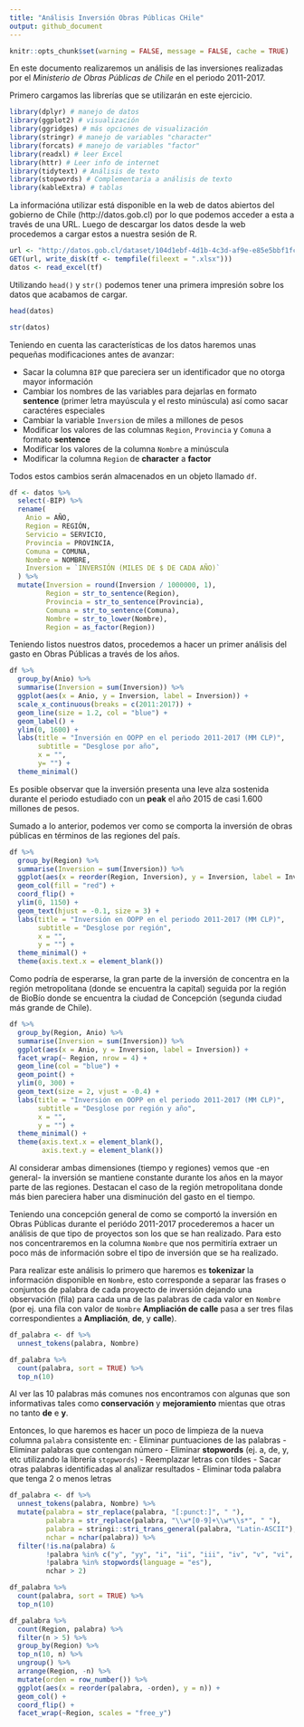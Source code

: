 ---
title: "Análisis Inversión Obras Públicas CHile"
output: github_document
---

```{r Opciones de Chunk, echo = FALSE}
knitr::opts_chunk$set(warning = FALSE, message = FALSE, cache = TRUE)
```

En este documento realizaremos un análisis de las inversiones realizadas por el *Ministerio de Obras Públicas de Chile* en el periodo 2011-2017.

Primero cargamos las librerías que se utilizarán en este ejercicio.

```{r Cargar librerías}
library(dplyr) # manejo de datos
library(ggplot2) # visualización
library(ggridges) # más opciones de visualización
library(stringr) # manejo de variables "character"
library(forcats) # manejo de variables "factor"
library(readxl) # leer Excel
library(httr) # Leer info de internet
library(tidytext) # Análisis de texto
library(stopwords) # Complementaria a análisis de texto
library(kableExtra) # tablas
```

La informacióna utilizar está disponible en la web de datos abiertos del gobierno de Chile (http://datos.gob.cl) por lo que podemos acceder a esta a través de una URL. Luego de descargar los datos desde la web procedemos a cargar estos a nuestra sesión de R.

```{r Cargar datos}
url <- "http://datos.gob.cl/dataset/104d1ebf-4d1b-4c3d-af9e-e85e5bbf1fc9/resource/3fe6aa75-b611-48bb-ae94-abf745bc0553/download/detalleinversionhistoricamop2011-2019.xlsx"
GET(url, write_disk(tf <- tempfile(fileext = ".xlsx")))
datos <- read_excel(tf)
```

Utilizando `head()` y `str()` podemos tener una primera impresión sobre los datos que acabamos de cargar.

```{r}
head(datos)

str(datos)
```

Teniendo en cuenta las características de los datos haremos unas pequeñas modificaciones antes de avanzar:

- Sacar la columna `BIP` que pareciera ser un identificador que no otorga mayor información
- Cambiar los nombres de las variables para dejarlas en formato **sentence** (primer letra mayúscula y el resto minúscula) así como sacar caractéres especiales
- Cambiar la variable `Inversion` de miles a millones de pesos
- Modificar los valores de las columnas `Region`, `Provincia` y `Comuna` a formato **sentence**
- Modificar los valores de la columna `Nombre` a minúscula
- Modificar la columna `Region` de **character** a **factor**

Todos estos cambios serán almacenados en un objeto llamado `df`.

```{r Preparar datos}
df <- datos %>%
  select(-BIP) %>%
  rename(
    Anio = AÑO,
    Region = REGIÓN,
    Servicio = SERVICIO,
    Provincia = PROVINCIA,
    Comuna = COMUNA,
    Nombre = NOMBRE,
    Inversion = `INVERSIÓN (MILES DE $ DE CADA AÑO)`
  ) %>% 
  mutate(Inversion = round(Inversion / 1000000, 1),
         Region = str_to_sentence(Region),
         Provincia = str_to_sentence(Provincia),
         Comuna = str_to_sentence(Comuna),
         Nombre = str_to_lower(Nombre),
         Region = as_factor(Region))
```

Teniendo listos nuestros datos, procedemos a hacer un primer análisis del gasto en Obras Públicas a través de los años.

```{r Inversión por año}
df %>% 
  group_by(Anio) %>% 
  summarise(Inversion = sum(Inversion)) %>% 
  ggplot(aes(x = Anio, y = Inversion, label = Inversion)) +
  scale_x_continuous(breaks = c(2011:2017)) +
  geom_line(size = 1.2, col = "blue") +
  geom_label() +
  ylim(0, 1600) +
  labs(title = "Inversión en OOPP en el periodo 2011-2017 (MM CLP)", 
       subtitle = "Desglose por año",
       x = "",
       y= "") +
  theme_minimal()
```

Es posible observar que la inversión presenta una leve alza sostenida durante el periodo estudiado con un **peak** el año 2015 de casi 1.600 millones de pesos.

Sumado a lo anterior, podemos ver como se comporta la inversión de obras públicas en términos de las regiones del país.

```{r Inversión por Región}
df %>% 
  group_by(Region) %>% 
  summarise(Inversion = sum(Inversion)) %>% 
  ggplot(aes(x = reorder(Region, Inversion), y = Inversion, label = Inversion)) +
  geom_col(fill = "red") +
  coord_flip() +
  ylim(0, 1150) + 
  geom_text(hjust = -0.1, size = 3) +
  labs(title = "Inversión en OOPP en el periodo 2011-2017 (MM CLP)", 
       subtitle = "Desglose por región",
       x = "",
       y = "") +
  theme_minimal() +
  theme(axis.text.x = element_blank())
```

Como podría de esperarse, la gran parte de la inversión de concentra en la región metropolitana (donde se encuentra la capital) seguida por la región de BioBío donde se encuentra la ciudad de Concepción (segunda ciudad más grande de Chile).

```{r Inversión por Año y Región}
df %>% 
  group_by(Region, Anio) %>% 
  summarise(Inversion = sum(Inversion)) %>% 
  ggplot(aes(x = Anio, y = Inversion, label = Inversion)) + 
  facet_wrap(~ Region, nrow = 4) +
  geom_line(col = "blue") +
  geom_point() +
  ylim(0, 300) + 
  geom_text(size = 2, vjust = -0.4) +
  labs(title = "Inversión en OOPP en el periodo 2011-2017 (MM CLP)", 
       subtitle = "Desglose por región y año",
       x = "",
       y = "") +
  theme_minimal() +
  theme(axis.text.x = element_blank(),
        axis.text.y = element_blank())
```

Al considerar ambas dimensiones (tiempo y regiones) vemos que -en general- la inversión se mantiene constante durante los años en la mayor parte de las regiones. Destacan el caso de la región metropolitana donde más bien pareciera haber una disminución del gasto en el tiempo.

Teniendo una concepción general de como se comportó la inversión en Obras Públicas durante el periódo 2011-2017 procederemos a hacer un análisis de que tipo de proyectos son los que se han realizado. Para esto nos concentraremos en la columna `Nombre` que nos permitiría extraer un poco más de información sobre el tipo de inversión que se ha realizado.

Para realizar este análisis lo primero que haremos es **tokenizar** la información disponible en `Nombre`, esto corresponde a separar las frases o conjuntos de palabra de cada proyecto de inversión dejando una observación (fila) para cada una de las palabras de cada valor en `Nombre` (por ej. una fila con valor de `Nombre` **Ampliación de calle** pasa a ser tres filas correspondientes a **Ampliación**, **de**, y **calle**).

```{r}
df_palabra <- df %>% 
  unnest_tokens(palabra, Nombre)

df_palabra %>% 
  count(palabra, sort = TRUE) %>% 
  top_n(10)
```

Al ver las 10 palabras más comunes nos encontramos con algunas que son informativas tales como **conservación** y **mejoramiento** mientas que otras no tanto **de** e **y**.

Entonces, lo que haremos es hacer un poco de limpieza de la nueva columna `palabra` consistente en:
- Eliminar puntuaciones de las palabras
- Eliminar palabras que contengan número
- Eliminar **stopwords** (ej. a, de, y, etc utilizando la librería `stopwords`)
- Reemplazar letras con tíldes
- Sacar otras palabras identificadas al analizar resultados
- Eliminar toda palabra que tenga 2 o menos letras

```{r}
df_palabra <- df %>% 
  unnest_tokens(palabra, Nombre) %>% 
  mutate(palabra = str_replace(palabra, "[:punct:]", " "),
         palabra = str_replace(palabra, "\\w*[0-9]+\\w*\\s*", " "),
         palabra = stringi::stri_trans_general(palabra, "Latin-ASCII"),
         nchar = nchar(palabra)) %>%
  filter(!is.na(palabra) & 
         !palabra %in% c("y", "yy", "i", "ii", "iii", "iv", "v", "vi", "vii", "viii", "ix", "x", "xi", "xii", "xiv", "", " ", "apr", "ano", "anos", "san"),
         !palabra %in% stopwords(language = "es"),
         nchar > 2)

df_palabra %>% 
  count(palabra, sort = TRUE) %>% 
  top_n(10)
```


```{r}
df_palabra %>% 
  count(Region, palabra) %>% 
  filter(n > 5) %>% 
  group_by(Region) %>% 
  top_n(10, n) %>% 
  ungroup() %>% 
  arrange(Region, -n) %>% 
  mutate(orden = row_number()) %>% 
  ggplot(aes(x = reorder(palabra, -orden), y = n)) +
  geom_col() +
  coord_flip() +
  facet_wrap(~Region, scales = "free_y")
```

